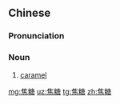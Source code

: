 ==Chinese==
{{zh-forms}}

===Pronunciation===
{{zh-pron
|m=jiāotáng
|c=ziu1 tong4-2
|cat=n
}}

===Noun===
{{zh-noun}}

# [[caramel]]

[[mg:焦糖]]
[[uz:焦糖]]
[[tg:焦糖]]
[[zh:焦糖]]
